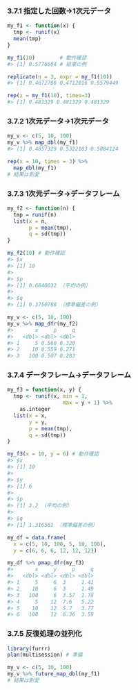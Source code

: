 ### 3.7.1 指定した回数→1次元データ

```r
my_f1 <- function(x) {
  tmp <- runif(x)
  mean(tmp)
}

my_f1(10)        # 動作確認
#> [1] 0.5776604 # 結果の例
```

```r
replicate(n = 3, expr = my_f1(10))
#> [1] 0.4672766 0.4712016 0.5579449
```

```r
rep(x = my_f1(10), times=3)
#> [1] 0.481329 0.481329 0.481329
```

### 3.7.2 1次元データ→1次元データ

```r
my_v <- c(5, 10, 100)
my_v %>% map_dbl(my_f1)
#> [1] 0.4857329 0.5322183 0.5084124
```

```r
rep(x = 10, times = 3) %>%
  map_dbl(my_f1)
# 結果は割愛
```

### 3.7.3 1次元データ→データフレーム

```r
my_f2 <- function(n) {
  tmp = runif(n)
  list(x = n,
       p = mean(tmp),
       q = sd(tmp))
}

my_f2(10) # 動作確認
#> $x
#> [1] 10
#> 
#> $p
#> [1] 0.6840032 （平均の例）
#> 
#> $q
#> [1] 0.3750788 （標準偏差の例）
```

```r
my_v <- c(5, 10, 100)
my_v %>% map_dfr(my_f2)
#>       x     p     q
#>   <dbl> <dbl> <dbl>
#> 1     5 0.560 0.320
#> 2    10 0.559 0.271
#> 3   100 0.507 0.283
```

### 3.7.4 データフレーム→データフレーム

```r
my_f3 = function(x, y) {
  tmp <- runif(x, min = 1,
                  max = y + 1) %>%
    as.integer
  list(x = x,
       y = y,
       p = mean(tmp),
       q = sd(tmp))
}

my_f3(x = 10, y = 6) # 動作確認
#> $x
#> [1] 10
#> 
#> $y
#> [1] 6
#> 
#> $p
#> [1] 3.2 （平均の例）
#> 
#> $q
#> [1] 1.316561 （標準偏差の例）
```

```r
my_df = data.frame(
  x = c(5, 10, 100, 5, 10, 100),
  y = c(6, 6, 6, 12, 12, 12))

my_df %>% pmap_dfr(my_f3)
#>       x     y     p     q
#>   <dbl> <dbl> <dbl> <dbl>
#> 1     5     6  3     1.41
#> 2    10     6  3     1.49
#> 3   100     6  3.57  1.78
#> 4     5    12  7.6   5.22
#> 5    10    12  5.7   3.77
#> 6   100    12  6.36  3.59
```

### 3.7.5 反復処理の並列化

```r
library(furrr)
plan(multisession) # 準備

my_v <- c(5, 10, 100)
my_v %>% future_map_dbl(my_f1)
# 結果は割愛
```


